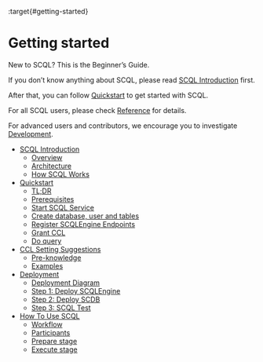 :target{#getting-started}

# Getting started

New to SCQL? This is the Beginner’s Guide.

If you don’t know anything about SCQL, please read [SCQL Introduction](scql_intro.mdx) first.

After that, you can follow [Quickstart](quickstart.mdx) to get started with SCQL.

For all SCQL users, please check [Reference](../reference/index.mdx) for details.

For advanced users and contributors, we encourage you to investigate [Development](../development/index.mdx).

<TableOfContents>


  - [SCQL Introduction](scql_intro.mdx)
    - [Overview](scql_intro.mdx#overview)
    - [Architecture](scql_intro.mdx#architecture)
    - [How SCQL Works](scql_intro.mdx#how-scql-works)
  - [Quickstart](quickstart.mdx)
    - [TL;DR](quickstart.mdx#tl-dr)
    - [Prerequisites](quickstart.mdx#prerequisites)
    - [Start SCQL Service](quickstart.mdx#start-scql-service)
    - [Create database, user and tables](quickstart.mdx#create-database-user-and-tables)
    - [Register SCQLEngine Endpoints](quickstart.mdx#register-scqlengine-endpoints)
    - [Grant CCL](quickstart.mdx#grant-ccl)
    - [Do query](quickstart.mdx#do-query)
  - [CCL Setting Suggestions](how_to_set_ccl.mdx)
    - [Pre-knowledge](how_to_set_ccl.mdx#pre-knowledge)
    - [Examples](how_to_set_ccl.mdx#examples)
  - [Deployment](deployment.mdx)
    - [Deployment Diagram](deployment.mdx#deployment-diagram)
    - [Step 1: Deploy SCQLEngine](deployment.mdx#step-1-deploy-scqlengine)
    - [Step 2: Deploy SCDB](deployment.mdx#step-2-deploy-scdb)
    - [Step 3: SCQL Test](deployment.mdx#step-3-scql-test)
  - [How To Use SCQL](how_to_use_scql.mdx)
    - [Workflow](how_to_use_scql.mdx#workflow)
    - [Participants](how_to_use_scql.mdx#participants)
    - [Prepare stage](how_to_use_scql.mdx#prepare-stage)
    - [Execute stage](how_to_use_scql.mdx#execute-stage)
</TableOfContents>
